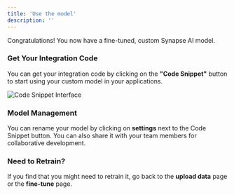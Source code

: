 ```yaml
---
title: 'Use the model'
description: ''
---
```


Congratulations! You now have a fine-tuned, custom Synapse AI model.

### Get Your Integration Code

You can get your integration code by clicking on the **"Code Snippet"** button to start using your custom model in your applications.

![Code Snippet Interface](../images/hero-dark.png)

### Model Management

You can rename your model by clicking on **settings** next to the Code Snippet button. You can also share it with your team members for collaborative development.

### Need to Retrain?

If you find that you might need to retrain it, go back to the **upload data** page or the **fine-tune** page. 